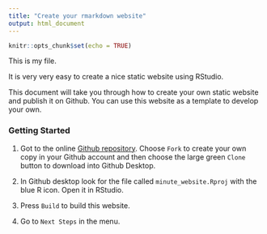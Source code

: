 ```yaml
---
title: "Create your rmarkdown website"
output: html_document
---
```


```r
knitr::opts_chunk$set(echo = TRUE)
```

This is my file.

It is very very easy to create a nice static website using RStudio.

This document will take you through how to create your own static website and publish it on Github. You can use this website as a template to develop your own. 

### Getting Started

1. Got to the online [Github repository](https://github.com/poldham/minute_website). Choose `Fork` to create your own copy in your Github account and then choose the large green `Clone` button to download into Github Desktop. 

2. In Github desktop look for the file called `minute_website.Rproj` with the blue R icon. Open it in RStudio.

3. Press `Build` to build this website.

4. Go to `Next Steps` in the menu.

